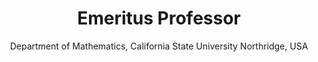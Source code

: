 ---
order: 10
slug: prof-bharath-sethuraman
metadesc: Dr. Bharath Sethuraman is a Faculty of School of Engg. & Science at IIT Madras Zanzibar. Learn More.
name: Prof. Bharath Sethuraman
img: Prof.Bharath.jpg
title: Emeritus Professor
subtitle: Department of Mathematics, California State University Northridge, USA
type: Visiting Faculty
year: 2024
link: https://www.csun.edu/~asethura/bio.html
---